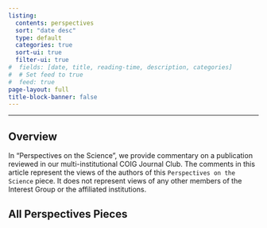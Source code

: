 ```yaml
---
listing:
  contents: perspectives  
  sort: "date desc"
  type: default
  categories: true
  sort-ui: true
  filter-ui: true 
#  fields: [date, title, reading-time, description, categories]
#  # Set feed to true
#  feed: true
page-layout: full
title-block-banner: false
---
```


------------------------------------------------------------------------

## Overview

In "Perspectives on the Science", we provide commentary on a publication reviewed in our multi-institutional COIG Journal Club. The comments in this article represent the views of the authors of this `Perspectives on the Science` piece. It does not represent views of any other members of the Interest Group or the affiliated institutions.

## All Perspectives Pieces
